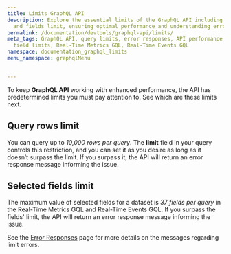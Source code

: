 ```yaml
---
title: Limits GraphQL API
description: Explore the essential limits of the GraphQL API including rows per query
  and fields limit, ensuring optimal performance and understanding error responses.
permalink: /documentation/devtools/graphql-api/limits/
meta_tags: GraphQL API, query limits, error responses, API performance, querying rows,
  field limits, Real-Time Metrics GQL, Real-Time Events GQL
namespace: documentation_graphql_limits
menu_namespace: graphqlMenu


---
```


To keep **GraphQL API** working with enhanced performance, the API has predetermined limits you must pay attention to. See which are these limits next.


## Query rows limit

You can query up to *10,000 rows per query*. The **limit** field in your query controls this restriction, and you can set it as you desire as long as it doesn’t surpass the limit. If you surpass it, the API will return an error response message informing the issue.


## Selected fields limit

The maximum value of selected fields for a dataset is *37 fields per query* in the Real-Time Metrics GQL and Real-Time Events GQL. If you surpass the fields' limit, the API will return an error response message informing the issue.


See the [Error Responses](/en/documentation/devtools/graphql-api/error-responses/) page for more details on the messages regarding limit errors.




